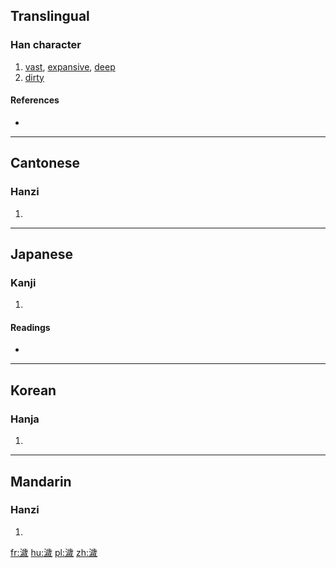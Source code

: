 ==Translingual==

===Han character===
{{Han char|rn=85|rad=水|as=13|sn=16|four=3115<sub>3</sub>|canj=水卜一竹 (EYMH)}}

# [[vast]], [[expansive]], [[deep]]
# [[dirty]]

====References====
* {{Han ref|kx=0654.330|dkj=18454|dj=1065.090|hdz=31754.150|uh=6FCA|ud=28618|bh=E9F4|bd=59892}}

----

==Cantonese==

===Hanzi===
{{yue-hanzi|jyut=|y=wai3}}

# {{defn|lang=yue|sort=水13}}

----

==Japanese==

===Kanji===
{{ja-kanji|grade=|rs=水13}}

# {{defn|lang=ja|sort=水13}}

====Readings====
* {{ja-readings|on=[[かい]] (kai), [[け]] (ke), [[さい]] (sai), [[せ]] (se), [[わい]] (wai)|kun=}}

----

==Korean==

===Hanja===
{{ko-hanja|hangeul=예|eumhun=|rv=ye|mr=ye|y=yey}}

# {{defn|lang=ko|sort=水13}}

----

==Mandarin==

===Hanzi===
{{cmn-hanzi|pin=[[huì]] ([[hui4]])|wg=hui<sup>4</sup>}}

# {{defn|lang=cmn|sort=水13}}

[[fr:濊]]
[[hu:濊]]
[[pl:濊]]
[[zh:濊]]